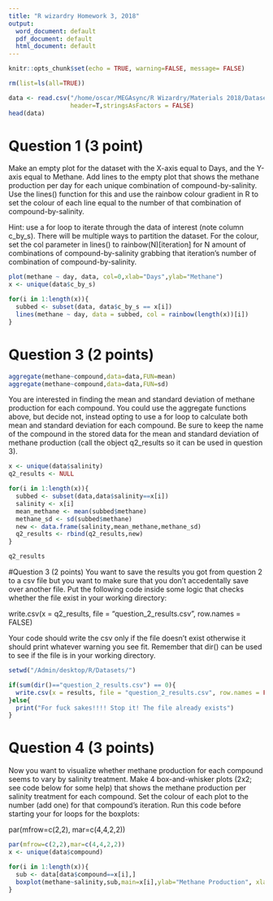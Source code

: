 ```yaml
---
title: "R wizardry Homework 3, 2018"
output:
  word_document: default
  pdf_document: default
  html_document: default
---
```


```r
knitr::opts_chunk$set(echo = TRUE, warning=FALSE, message= FALSE)
```

```r
rm(list=ls(all=TRUE))

data <- read.csv("/home/oscar/MEGAsync/R Wizardry/Materials 2018/Datasets/compounds_c_by_s.csv",
                 header=T,stringsAsFactors = FALSE)
head(data)
```

# Question 1 (3 point) 
Make an empty plot for the dataset with the X-axis equal to Days, and the Y-axis equal to Methane. Add lines to the empty plot that shows the methane production per day for each unique combination of compound-by-salinity. Use the lines() function for this and use the rainbow colour gradient in R to set the colour of each line equal to the number of that combination of compound-by-salinity.

Hint: use a for loop to iterate through the data of interest (note column c_by_s). There will be multiple ways to partition the dataset. For the colour, set the col parameter in lines() to rainbow(N)[iteration] for N amount of combinations of compound-by-salinity grabbing that iteration's number of combination of compound-by-salinity.

```r
plot(methane ~ day, data, col=0,xlab="Days",ylab="Methane")
x <- unique(data$c_by_s)

for(i in 1:length(x)){
  subbed <- subset(data, data$c_by_s == x[i])
  lines(methane ~ day, data = subbed, col = rainbow(length(x))[i])
}
```

# Question 3 (2 points)
```r
aggregate(methane~compound,data=data,FUN=mean)
aggregate(methane~compound,data=data,FUN=sd)
```

You are interested in finding the mean and standard deviation of methane production for each compound. You could use the aggregate functions above, but decide not, instead opting to use a for loop to calculate both mean and standard deviation for each compound. Be sure to keep the name of the compound in the stored data for the mean and standard deviation of methane production (call the object q2_results so it can be used in question 3).

```r
x <- unique(data$salinity)
q2_results <- NULL

for(i in 1:length(x)){
  subbed <- subset(data,data$salinity==x[i])
  salinity <- x[i]
  mean_methane <- mean(subbed$methane)
  methane_sd <- sd(subbed$methane)
  new <- data.frame(salinity,mean_methane,methane_sd)
  q2_results <- rbind(q2_results,new)
}

q2_results
```

#Question 3 (2 points)
You want to save the results you got from question 2 to a csv file but you want to make sure that you don't accedentally save over another file.  Put the following code inside some logic that checks whether the file exist in your working directory:

write.csv(x = q2_results, file = "question_2_results.csv", row.names = FALSE)

Your code should write the csv only if the file doesn't exist otherwise it should print whatever warning you see fit. Remember that dir() can be used to see if the file is in your working directory.

```r
setwd("/Admin/desktop/R/Datasets/")

if(sum(dir()=="question_2_results.csv") == 0){
  write.csv(x = results, file = "question_2_results.csv", row.names = FALSE)
}else{
  print("For fuck sakes!!!! Stop it! The file already exists")
}
```

# Question 4 (3 points)
Now you want to visualize whether methane production for each compound seems to vary by salinity treatment. Make 4 box-and-whisker plots (2x2; see code below for some help) that shows the methane production per salinity treatment for each compound. Set the colour of each plot to the number (add one) for that compound's iteration. Run this code before starting your for loops for the boxplots: 

par(mfrow=c(2,2), mar=c(4,4,2,2))

```r
par(mfrow=c(2,2),mar=c(4,4,2,2))
x <- unique(data$compound)

for(i in 1:length(x)){
  sub <- data[data$compound==x[i],]
  boxplot(methane~salinity,sub,main=x[i],ylab="Methane Production", xlab="", col=i+1)
}
```
